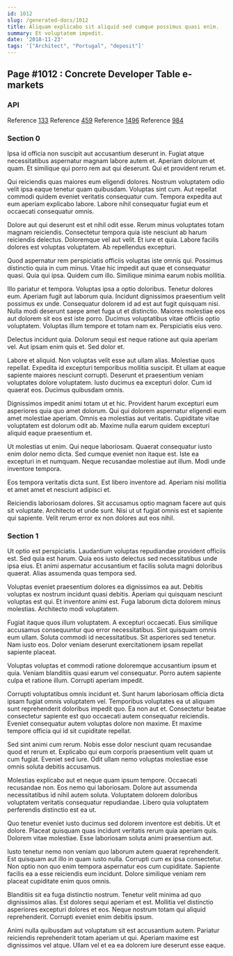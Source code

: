 ```yaml
---
id: 1012
slug: /generated-docs/1012
title: Aliquam explicabo sit aliquid sed cumque possimus quasi enim.
summary: Et voluptatem impedit.
date: '2018-11-23'
tags: '["Architect", "Portugal", "deposit"]'
---
```


## Page #1012 : Concrete Developer Table e-markets
### API



Reference [133](/generated-docs/133)
Reference [459](/generated-docs/459)
Reference [1496](/generated-docs/1496)
Reference [984](/generated-docs/984)


### Section 0
Ipsa id officia non suscipit aut accusantium deserunt in. Fugiat atque necessitatibus aspernatur magnam labore autem et. Aperiam dolorum et quam. Et similique qui porro rem aut qui deserunt. Qui et provident rerum et.
 Qui reiciendis quas maiores eum eligendi dolores. Nostrum voluptatem odio velit ipsa eaque tenetur quam quibusdam. Voluptas sint cum. Aut repellat commodi quidem eveniet veritatis consequatur cum. Tempora expedita aut eum aperiam explicabo labore. Labore nihil consequatur fugiat eum et occaecati consequatur omnis.
 Dolore aut qui deserunt est et nihil odit esse. Rerum minus voluptates totam magnam reiciendis. Consectetur tempora quia iste nesciunt ab harum reiciendis delectus. Doloremque vel aut velit.
Et iure et quia. Labore facilis dolores est voluptas voluptatem. Ab repellendus excepturi.
 Quod aspernatur rem perspiciatis officiis voluptas iste omnis qui. Possimus distinctio quia in cum minus. Vitae hic impedit aut quae et consequatur quasi. Quia qui ipsa. Quidem cum illo. Similique minima earum nobis mollitia.
 Illo pariatur et tempora. Voluptas ipsa a optio doloribus. Tenetur dolores eum. Aperiam fugit aut laborum quia. Incidunt dignissimos praesentium velit possimus ex unde. Consequatur dolorem id ad est aut fugit quisquam nisi.
Nulla modi deserunt saepe amet fuga ut et distinctio. Maiores molestiae eos aut dolorem sit eos est iste porro. Ducimus voluptatibus vitae officiis optio voluptatem. Voluptas illum tempore et totam nam ex. Perspiciatis eius vero.
 Delectus incidunt quia. Dolorum sequi est neque ratione aut quia aperiam vel. Aut ipsam enim quis et. Sed dolor et.
 Labore et aliquid. Non voluptas velit esse aut ullam alias. Molestiae quos repellat. Expedita id excepturi temporibus mollitia suscipit.
Et ullam at eaque sapiente maiores nesciunt corrupti. Deserunt et praesentium veniam voluptates dolore voluptatem. Iusto ducimus ea excepturi dolor. Cum id quaerat eos. Ducimus quibusdam omnis.
 Dignissimos impedit animi totam ut et hic. Provident harum excepturi eum asperiores quia quo amet dolorum. Qui qui dolorem aspernatur eligendi eum amet molestiae aperiam. Omnis ea molestias aut veritatis. Cupiditate vitae voluptatem est dolorum odit ab. Maxime nulla earum quidem excepturi aliquid eaque praesentium et.
 Ut molestias ut enim. Qui neque laboriosam. Quaerat consequatur iusto enim dolor nemo dicta.
Sed cumque eveniet non itaque est. Iste ea excepturi in et numquam. Neque recusandae molestiae aut illum. Modi unde inventore tempora.
 Eos tempora veritatis dicta sunt. Est libero inventore ad. Aperiam nisi mollitia et amet amet et nesciunt adipisci et.
 Reiciendis laboriosam dolores. Sit accusamus optio magnam facere aut quis sit voluptate. Architecto et unde sunt. Nisi ut ut fugiat omnis est et sapiente qui sapiente. Velit rerum error ex non dolores aut eos nihil.
### Section 1
Ut optio est perspiciatis. Laudantium voluptas repudiandae provident officiis est. Sed quia est harum. Quia eos iusto delectus sed necessitatibus unde ipsa eius. Et animi aspernatur accusantium et facilis soluta magni doloribus quaerat. Alias assumenda quas tempora sed.
 Voluptas eveniet praesentium dolores ea dignissimos ea aut. Debitis voluptas ex nostrum incidunt quasi debitis. Aperiam qui quisquam nesciunt voluptas est qui. Et inventore animi est. Fuga laborum dicta dolorem minus molestias. Architecto modi voluptatem.
 Fugiat itaque quos illum voluptatem. A excepturi occaecati. Eius similique accusamus consequuntur quo error necessitatibus.
Sint quisquam omnis eum ullam. Soluta commodi id necessitatibus. Sit asperiores sed tenetur. Nam iusto eos. Dolor veniam deserunt exercitationem ipsam repellat sapiente placeat.
 Voluptas voluptas et commodi ratione doloremque accusantium ipsum et quia. Veniam blanditiis quasi earum vel consequatur. Porro autem sapiente culpa et ratione illum. Corrupti aperiam impedit.
 Corrupti voluptatibus omnis incidunt et. Sunt harum laboriosam officia dicta ipsam fugiat omnis voluptatem vel. Temporibus voluptates ea ut aliquam sunt reprehenderit doloribus impedit quo. Ea non aut et.
Consectetur beatae consectetur sapiente est quo occaecati autem consequatur reiciendis. Eveniet consequatur autem voluptas dolore non maxime. Et maxime tempore officia qui id sit cupiditate repellat.
 Sed sint animi cum rerum. Nobis esse dolor nesciunt quam recusandae quod et rerum et. Explicabo qui eum corporis praesentium velit quam ut cum fugiat. Eveniet sed iure. Odit ullam nemo voluptas molestiae esse omnis soluta debitis accusamus.
 Molestias explicabo aut et neque quam ipsum tempore. Occaecati recusandae non. Eos nemo qui laboriosam.
Dolore aut assumenda necessitatibus id nihil autem soluta. Voluptatem dolorem doloribus voluptatem veritatis consequatur repudiandae. Libero quia voluptatem perferendis distinctio est ea ut.
 Quo tenetur eveniet iusto ducimus sed dolorem inventore est debitis. Ut et dolore. Placeat quisquam quas incidunt veritatis rerum quia aperiam quis. Dolorem vitae molestiae. Esse laboriosam soluta animi praesentium aut.
 Iusto tenetur nemo non veniam quo laborum autem quaerat reprehenderit. Est quisquam aut illo in quam iusto nulla. Corrupti cum ex ipsa consectetur.
Non optio non quo enim tempora aspernatur eos cum cupiditate. Sapiente facilis ea a esse reiciendis eum incidunt. Dolore similique veniam rem placeat cupiditate enim quos omnis.
 Blanditiis sit ea fuga distinctio nostrum. Tenetur velit minima ad quo dignissimos alias. Est dolores sequi aperiam et est. Mollitia vel distinctio asperiores excepturi dolores et eos. Neque nostrum totam qui aliquid reprehenderit. Corrupti eveniet enim debitis ipsum.
 Animi nulla quibusdam aut voluptatum sit est accusantium autem. Pariatur reiciendis reprehenderit totam aperiam ut qui. Aperiam maxime est dignissimos vel atque. Ullam vel et ea ea dolorem iure deserunt esse eaque.
